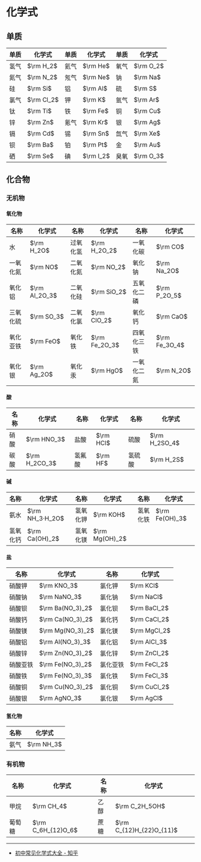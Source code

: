 # 化学式

## 单质

| 单质 | 化学式     | 单质 | 化学式    | 单质 | 化学式    |
| ---- | ---------- | ---- | --------- | ---- | --------- |
| 氢气 | $\rm H_2$  | 氦气 | $\rm He$  | 氧气 | $\rm O_2$ |
| 氮气 | $\rm N_2$  | 氖气 | $\rm Ne$  | 钠   | $\rm Na$  |
| 硅   | $\rm Si$   | 铝   | $\rm Al$  | 硫   | $\rm S$   |
| 氯气 | $\rm Cl_2$ | 钾   | $\rm K$   | 氩气 | $\rm Ar$  |
| 钛   | $\rm Ti$   | 铁   | $\rm Fe$  | 铜   | $\rm Cu$  |
| 锌   | $\rm Zn$   | 氪气 | $\rm Kr$  | 银   | $\rm Ag$  |
| 镉   | $\rm Cd$   | 锡   | $\rm Sn$  | 氙气 | $\rm Xe$  |
| 钡   | $\rm Ba$   | 铂   | $\rm Pt$  | 金   | $\rm Au$  |
| 硒   | $\rm Se$   | 碘   | $\rm I_2$ | 臭氧 | $\rm O_3$ |

## 化合物

### 无机物

#### 氧化物

| 名称     | 化学式        | 名称     | 化学式        | 名称       | 化学式        |
| -------- | ------------- | -------- | ------------- | ---------- | ------------- |
| 水       | $\rm H_2O$    | 过氧化氢 | $\rm H_2O_2$  | 一氧化碳   | $\rm CO$      |
| 一氧化氮 | $\rm NO$      | 二氧化氮 | $\rm NO_2$    | 氧化钠     | $\rm Na_2O$   |
| 氧化铝   | $\rm Al_2O_3$ | 二氧化硅 | $\rm SiO_2$   | 五氧化二磷 | $\rm P_2O_5$  |
| 三氧化硫 | $\rm SO_3$    | 二氧化氯 | $\rm ClO_2$   | 氧化钙     | $\rm CaO$     |
| 氧化亚铁 | $\rm FeO$     | 氧化铁   | $\rm Fe_2O_3$ | 四氧化三铁 | $\rm Fe_3O_4$ |
| 氧化银   | $\rm Ag_2O$   | 氧化汞   | $\rm HgO$     | 一氧化二氮 | $\rm N_2O$    |

#### 酸

| 名称 | 化学式        | 名称   | 化学式    | 名称   | 化学式        |
| ---- | ------------- | ------ | --------- | ------ | ------------- |
| 硝酸 | $\rm HNO_3$   | 盐酸   | $\rm HCl$ | 硫酸   | $\rm H_2SO_4$ |
| 碳酸 | $\rm H_2CO_3$ | 氢氟酸 | $\rm HF$  | 氢硫酸 | $\rm H_2S$    |

#### 碱

| 名称     | 化学式          | 名称     | 化学式         | 名称     | 化学式         |
| -------- | --------------- | -------- | -------------- | -------- | -------------- |
| 氨水     | $\rm NH_3·H_2O$ | 氢氧化钾 | $\rm KOH$      | 氢氧化铁 | $\rm Fe(OH)_3$ |
| 氢氧化钙 | $\rm Ca(OH)_2$  | 氢氧化镁 | $\rm Mg(OH)_2$ |          |                |

#### 盐

| 名称     | 化学式           | 名称     | 化学式       |
| -------- | ---------------- | -------- | ------------ |
| 硝酸钾   | $\rm KNO_3$      | 氯化钾   | $\rm KCl$    |
| 硝酸钠   | $\rm NaNO_3$     | 氯化钠   | $\rm NaCl$   |
| 硝酸钡   | $\rm Ba(NO_3)_2$ | 氯化钡   | $\rm BaCl_2$ |
| 硝酸钙   | $\rm Ca(NO_3)_2$ | 氯化钙   | $\rm CaCl_2$ |
| 硝酸镁   | $\rm Mg(NO_3)_2$ | 氯化镁   | $\rm MgCl_2$ |
| 硝酸铝   | $\rm Al(NO_3)_3$ | 氯化铝   | $\rm AlCl_3$ |
| 硝酸锌   | $\rm Zn(NO_3)_2$ | 氯化锌   | $\rm ZnCl_2$ |
| 硝酸亚铁 | $\rm Fe(NO_3)_2$ | 氯化亚铁 | $\rm FeCl_2$ |
| 硝酸铁   | $\rm Fe(NO_3)_3$ | 氯化铁   | $\rm FeCl_3$ |
| 硝酸铜   | $\rm Cu(NO_3)_2$ | 氯化铜   | $\rm CuCl_2$ |
| 硝酸银   | $\rm AgNO_3$     | 氯化银   | $\rm AgCl$   |

#### 氢化物

| 名称 | 化学式     |
| ---- | ---------- |
| 氨气 | $\rm NH_3$ |

### 有机物

| 名称   | 化学式             | 名称 | 化学式                   |
| ------ | ------------------ | ---- | ------------------------ |
| 甲烷   | $\rm CH_4$         | 乙醇 | $\rm C_2H_5OH$           |
| 葡萄糖 | $\rm C_6H_{12}O_6$ | 蔗糖 | $\rm C_{12}H_{22}O_{11}$ |

---

- [初中常见化学式大全 - 知乎](https://zhuanlan.zhihu.com/p/265632193)
